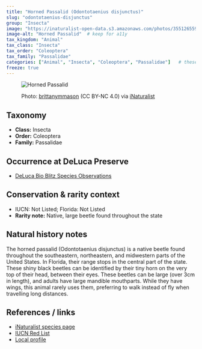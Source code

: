 ---
title: "Horned Passalid (Odontotaenius disjunctus)"
slug: "odontotaenius-disjunctus"
group: "Insecta"
image: "https://inaturalist-open-data.s3.amazonaws.com/photos/355126559/medium.jpg"        # keep for thumbnails
image-alt: "Horned Passalid"  # keep for a11y
tax_kingdom: "Animal"
tax_class: "Insecta"
tax_order: "Coleoptera"
tax_family: "Passalidae"
categories: ["Animal", "Insecta", "Coleoptera", "Passalidae"]   # these drive the chips + filtering
freeze: true
---

<figure class="species-figure">

<img src="https://inaturalist-open-data.s3.amazonaws.com/photos/355126559/medium.jpg" alt="Horned Passalid" class="species-photo"/>

<figcaption class="photo-credit">

Photo: <a href="https://www.inaturalist.org/people/brittanymmason">brittanymmason</a> (CC BY-NC 4.0) via <a href="https://www.inaturalist.org/observations/201203400">iNaturalist</a>

</figcaption>

</figure>

## Taxonomy

-   **Class:** Insecta
-   **Order:** Coleoptera
-   **Family:** Passalidae

## Occurrence at DeLuca Preserve

-   [DeLuca Bio Blitz Species Observations](https://www.inaturalist.org/observations?project_id=191727&subview=table&taxon_id=122214)

## Conservation & rarity context

-   IUCN: Not Listed; Florida: Not Listed
-   **Rarity note:** Native, large beetle found throughout the state

## Natural history notes

The horned passalid (Odontotaenius disjunctus) is a native beetle found throughout the southeastern, northeastern, and midwestern parts of the United States. In Florida, their range stops in the central part of the state. These shiny black beetles can be identified by their tiny horn on the very top of their head, between their eyes. These beetles can be large (over 3cm in length), and adults have large mandible mouthparts. While they have wings, this animal rarely uses them, preferring to walk instead of fly when travelling long distances. 

## References / links

-   [iNaturalist species page](https://www.inaturalist.org/taxa/122214-Odontotaenius-disjunctus)
-   [IUCN Red List]()
-   [Local profile](https://edis.ifas.ufl.edu/publication/IN879)
